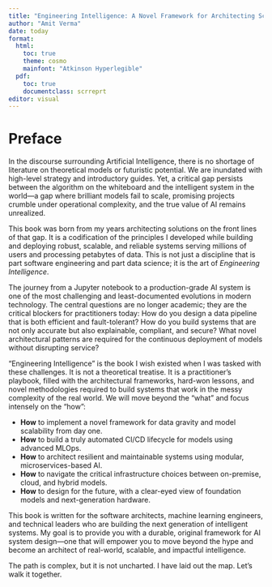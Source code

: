 ```yaml
---
title: "Engineering Intelligence: A Novel Framework for Architecting Scalable AI Systems in the Real World"
author: "Amit Verma"
date: today
format:
  html:
    toc: true
    theme: cosmo
    mainfont: "Atkinson Hyperlegible"
  pdf:
    toc: true
    documentclass: scrreprt
editor: visual
---
```


# Preface

In the discourse surrounding Artificial Intelligence, there is no shortage of literature on theoretical models or futuristic potential. We are inundated with high-level strategy and introductory guides. Yet, a critical gap persists between the algorithm on the whiteboard and the intelligent system in the world—a gap where brilliant models fail to scale, promising projects crumble under operational complexity, and the true value of AI remains unrealized.

This book was born from my years architecting solutions on the front lines of that gap. It is a codification of the principles I developed while building and deploying robust, scalable, and reliable systems serving millions of users and processing petabytes of data. This is not just a discipline that is part software engineering and part data science; it is the art of *Engineering Intelligence*.

The journey from a Jupyter notebook to a production-grade AI system is one of the most challenging and least-documented evolutions in modern technology. The central questions are no longer academic; they are the critical blockers for practitioners today: How do you design a data pipeline that is both efficient and fault-tolerant? How do you build systems that are not only accurate but also explainable, compliant, and secure? What novel architectural patterns are required for the continuous deployment of models without disrupting service?

"Engineering Intelligence" is the book I wish existed when I was tasked with these challenges. It is not a theoretical treatise. It is a practitioner's playbook, filled with the architectural frameworks, hard-won lessons, and novel methodologies required to build systems that work in the messy complexity of the real world. We will move beyond the "what" and focus intensely on the "how":

-   **How** to implement a novel framework for data gravity and model scalability from day one.
-   **How** to build a truly automated CI/CD lifecycle for models using advanced MLOps.
-   **How** to architect resilient and maintainable systems using modular, microservices-based AI.
-   **How** to navigate the critical infrastructure choices between on-premise, cloud, and hybrid models.
-   **How** to design for the future, with a clear-eyed view of foundation models and next-generation hardware.

This book is written for the software architects, machine learning engineers, and technical leaders who are building the next generation of intelligent systems. My goal is to provide you with a durable, original framework for AI system design—one that will empower you to move beyond the hype and become an architect of real-world, scalable, and impactful intelligence.

The path is complex, but it is not uncharted. I have laid out the map. Let's walk it together.